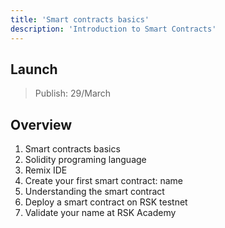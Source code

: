 ---
title: 'Smart contracts basics'
description: 'Introduction to Smart Contracts'
---

## Launch

> Publish: 29/March

## Overview

1. Smart contracts basics
2. Solidity programing language
3. Remix IDE
4. Create your first smart contract: name
5. Understanding the smart contract
6. Deploy a smart contract on RSK testnet
7. Validate your name at RSK Academy


